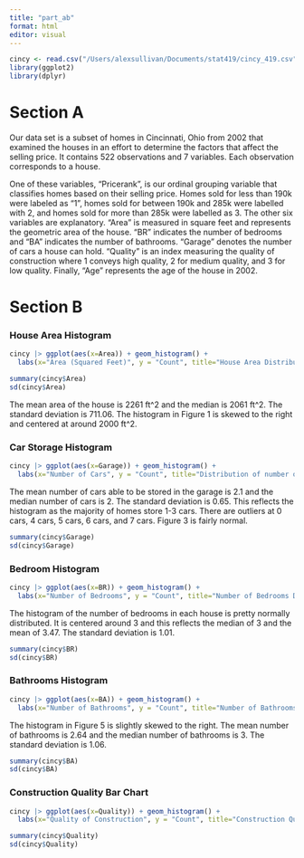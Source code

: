 ```yaml
---
title: "part_ab"
format: html
editor: visual
---
```


```r
cincy <- read.csv("/Users/alexsullivan/Documents/stat419/cincy_419.csv")
library(ggplot2)
library(dplyr)
```

# Section A

Our data set is a subset of homes in Cincinnati, Ohio from 2002 that examined the houses in an effort to determine the factors that affect the selling price. It contains 522 observations and 7 variables. Each observation corresponds to a house.

One of these variables, “Pricerank”, is our ordinal grouping variable that classifies homes based on their selling price. Homes sold for less than 190k were labeled as "1", homes sold for between 190k and 285k were labelled with 2, and homes sold for more than 285k were labelled as 3. The other six variables are explanatory. "Area" is measured in square feet and represents the geometric area of the house. "BR" indicates the number of bedrooms and "BA" indicates the number of bathrooms. "Garage" denotes the number of cars a house can hold. "Quality" is an index measuring the quality of construction where 1 conveys high quality, 2 for medium quality, and 3 for low quality. Finally, "Age" represents the age of the house in 2002.

# Section B

### House Area Histogram

```r
cincy |> ggplot(aes(x=Area)) + geom_histogram() + 
  labs(x="Area (Squared Feet)", y = "Count", title="House Area Distribution")
```

```r
summary(cincy$Area)
sd(cincy$Area)
```

The mean area of the house is 2261 ft\^2 and the median is 2061 ft\^2. The standard deviation is 711.06. The histogram in Figure 1 is skewed to the right and centered at around 2000 ft\^2.

### Car Storage Histogram

```r
cincy |> ggplot(aes(x=Garage)) + geom_histogram() + 
  labs(x="Number of Cars", y = "Count", title="Distribution of number of cars able to be in Garage")
```

The mean number of cars able to be stored in the garage is 2.1 and the median number of cars is 2. The standard deviation is 0.65. This reflects the histogram as the majority of homes store 1-3 cars. There are outliers at 0 cars, 4 cars, 5 cars, 6 cars, and 7 cars. Figure 3 is fairly normal.

```r
summary(cincy$Garage)
sd(cincy$Garage)
```

### Bedroom Histogram

```r
cincy |> ggplot(aes(x=BR)) + geom_histogram() + 
  labs(x="Number of Bedrooms", y = "Count", title="Number of Bedrooms Distribution")
```

The histogram of the number of bedrooms in each house is pretty normally distributed. It is centered around 3 and this reflects the median of 3 and the mean of 3.47. The standard deviation is 1.01.

```r
summary(cincy$BR)
sd(cincy$BR)
```

### Bathrooms Histogram

```r
cincy |> ggplot(aes(x=BA)) + geom_histogram() + 
  labs(x="Number of Bathrooms", y = "Count", title="Number of Bathrooms Distribution")
```

The histogram in Figure 5 is slightly skewed to the right. The mean number of bathrooms is 2.64 and the median number of bathrooms is 3. The standard deviation is 1.06.

```r
summary(cincy$BA)
sd(cincy$BA)
```

### Construction Quality Bar Chart

```r
cincy |> ggplot(aes(x=Quality)) + geom_histogram() + 
  labs(x="Quality of Construction", y = "Count", title="Construction Quality Distribution")
```

```r
summary(cincy$Quality)
sd(cincy$Quality)
```
